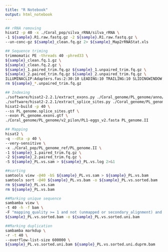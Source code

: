 ```yaml
---
title: "R Notebook"
output: html_notebook
---
```


```bash
## rRNA removing
hisat2 -p 40 -x ./Coral_pop/silva_rRNA/silva_rRNA \
-1 ${sample}.R1.raw.fastq.gz -2 ${sample}.R1.raw.fastq.gz \
--un-conc-gz ${sample}_clean.fq.gz 2> ${sample}_Map2rRNAStat.xls

## Sequence triming
trimmomatic PE -threads 40 -phred33 \
${sample}_clean.fq.1.gz \
${sample}_clean.fq.2.gz \
${sample}_1.paired_trim.fq.gz ${sample}_1.unpaired_trim.fq.gz \
${sample}_2.paired_trim.fq.gz ${sample}_2.unpaired_trim.fq.gz \
ILLUMINACLIP:Adapters.fas:2:30:10 LEADING:10 TRAILING:10 SLIDINGWINDOW:4:20 MINLEN:40
rm ${sample}_*.unpaired_trim.fq.gz

## Indexing
./software/hisat2-2.2.1/extract_exons.py ./Coral_genome/PL_genome/anno/braker/PL_genome.gtf > PL_genome.exons.gtf
./software/hisat2-2.2.1/extract_splice_sites.py ./Coral_genome/PL_genome/anno/braker/PL_genome.gtf > PL_genome.splice_sites.gtf
hisat2-build -p 40 \
--ss PL_genome.splice_sites.gtf \
--exon PL_genome.exons.gtf \
./Coral_genome/PL_genome/v2_pilon/PL1-eggs_v2.fasta PL_genome.II

## Mapping
hisat2 \
-q --dta -p 40 \
--very-sensitive \
-x ./Coral_pop/PL_genome_ref/PL_genome.II \
-1 ${sample}_1.paired_trim.fq.gz \
-2 ${sample}_2.paired_trim.fq.gz \
-S ${sample}_PL.vs.sam > ${sample}_PL.vs.log 2>&1

##sorting
samtools view -@40 -bS ${sample}_PL.vs.sam > ${sample}_PL.vs.bam 
samtools sort -@40 ${sample}_PL.vs.bam -o ${sample}_PL.vs.sorted.bam
rm ${sample}_PL.vs.sam
rm ${sample}_PL.vs.bam

##Marking unique sequence
sambamba view \
-t 40 -h -f bam \
-F "mapping_quality >= 1 and not (unmapped or secondary_alignment) and not ([XA] != null or [SA] != null)" \
${sample}_PL.vs.sorted.bam -o ${sample}_PL.vs.sorted.uni.bam

##Marking duplication
sambamba markdup \
-r -t 40 \
--overflow-list-size 600000 \
${sample}_PL.vs.sorted.uni.bam ${sample}_PL.vs.sorted.uni.duprm.bam
```


